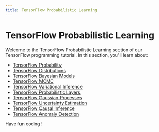 ```yaml
---
title: TensorFlow Probabilistic Learning
---
```


# TensorFlow Probabilistic Learning

Welcome to the TensorFlow Probabilistic Learning section of our TensorFlow programming tutorial. In this section, you'll learn about:

- [TensorFlow Probability](./0-tensorflow-probability.mdx)
- [TensorFlow Distributions](./1-tensorflow-distributions.mdx)
- [TensorFlow Bayesian Models](./2-tensorflow-bayesian-models.mdx)
- [TensorFlow MCMC](./3-tensorflow-mcmc.mdx)
- [TensorFlow Variational Inference](./4-tensorflow-variational-inference.mdx)
- [TensorFlow Probabilistic Layers](./5-tensorflow-probabilistic-layers.mdx)
- [TensorFlow Gaussian Processes](./6-tensorflow-gaussian-processes.mdx)
- [TensorFlow Uncertainty Estimation](./7-tensorflow-uncertainty-estimation.mdx)
- [TensorFlow Causal Inference](./8-tensorflow-causal-inference.mdx)
- [TensorFlow Anomaly Detection](./9-tensorflow-anomaly-detection.mdx)

Have fun coding!